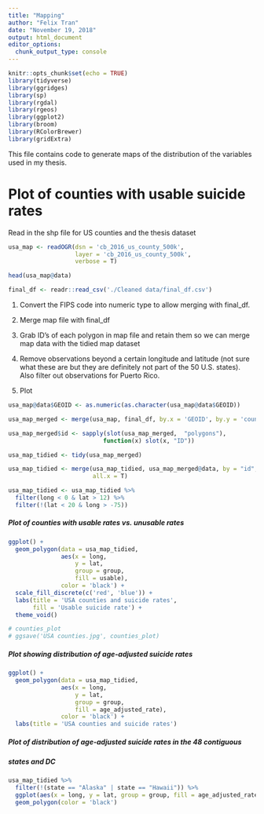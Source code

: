 ```yaml
---
title: "Mapping"
author: "Felix Tran"
date: "November 19, 2018"
output: html_document
editor_options:
  chunk_output_type: console
---
```


```r
knitr::opts_chunk$set(echo = TRUE)
library(tidyverse)
library(ggridges)
library(sp)
library(rgdal)
library(rgeos)
library(ggplot2)
library(broom)
library(RColorBrewer)
library(gridExtra)
```

This file contains code to generate maps of the distribution of the variables
used in my thesis. 

# Plot of counties with usable suicide rates

Read in the shp file for US counties and the thesis dataset
```r
usa_map <- readOGR(dsn = 'cb_2016_us_county_500k',
                   layer = 'cb_2016_us_county_500k',
                   verbose = T)

head(usa_map@data)

final_df <- readr::read_csv('./Cleaned data/final_df.csv')
```

1. Convert the FIPS code into numeric type to allow merging with final_df.

2. Merge map file with final_df

3. Grab ID's of each polygon in map file and retain them so we can merge
map data with the tidied map dataset

4. Remove observations beyond a certain longitude and latitude (not sure what 
these are but they are definitely not part of the 50 U.S. states). Also filter
out observations for Puerto Rico.

5. Plot
```r
usa_map@data$GEOID <- as.numeric(as.character(usa_map@data$GEOID))

usa_map_merged <- merge(usa_map, final_df, by.x = 'GEOID', by.y = 'county_code')

usa_map_merged$id <- sapply(slot(usa_map_merged,  "polygons"),
                           function(x) slot(x, "ID"))

usa_map_tidied <- tidy(usa_map_merged)

usa_map_tidied <- merge(usa_map_tidied, usa_map_merged@data, by = "id",
                        all.x = T)

usa_map_tidied <- usa_map_tidied %>% 
  filter(long < 0 & lat > 12) %>% 
  filter(!(lat < 20 & long > -75))
```

##### Plot of counties with usable rates vs. unusable rates
```r
ggplot() +
  geom_polygon(data = usa_map_tidied,
               aes(x = long,
                   y = lat,
                   group = group,
                   fill = usable),
               color = 'black') +
  scale_fill_discrete(c('red', 'blue')) +
  labs(title = 'USA counties and suicide rates',
       fill = 'Usable suicide rate') +
  theme_void()

# counties_plot
# ggsave('USA counties.jpg', counties_plot)
```

##### Plot showing distribution of age-adjusted suicide rates
```r
ggplot() +
  geom_polygon(data = usa_map_tidied,
               aes(x = long,
                   y = lat,
                   group = group,
                   fill = age_adjusted_rate),
               color = 'black') +
  labs(title = 'USA counties and suicide rates') 
```

##### Plot of distribution of age-adjusted suicide rates in the 48 contiguous
##### states and DC
```r
usa_map_tidied %>% 
  filter(!(state == "Alaska" | state == "Hawaii")) %>% 
  ggplot(aes(x = long, y = lat, group = group, fill = age_adjusted_rate)) +
  geom_polygon(color = 'black')
```


